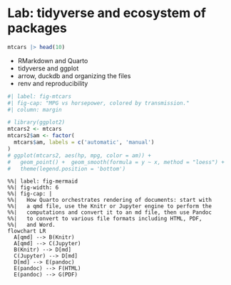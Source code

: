 # Lab: tidyverse and ecosystem of packages

```r
mtcars |> head(10)
```

- RMarkdown and Quarto
- tidyverse and ggplot
- arrow, duckdb and organizing the files
- renv and reproducibility

```r
#| label: fig-mtcars
#| fig-cap: "MPG vs horsepower, colored by transmission."
#| column: margin

# library(ggplot2)
mtcars2 <- mtcars
mtcars2$am <- factor(
  mtcars$am, labels = c('automatic', 'manual')
)
# ggplot(mtcars2, aes(hp, mpg, color = am)) +
#   geom_point() +  geom_smooth(formula = y ~ x, method = "loess") +
#   theme(legend.position = 'bottom')
```


```mermaid
%%| label: fig-mermaid
%%| fig-width: 6
%%| fig-cap: |
%%|   How Quarto orchestrates rendering of documents: start with 
%%|   a qmd file, use the Knitr or Jupyter engine to perform the 
%%|   computations and convert it to an md file, then use Pandoc 
%%|   to convert to various file formats including HTML, PDF, 
%%|   and Word.
flowchart LR
  A[qmd] --> B(Knitr)
  A[qmd] --> C(Jupyter)
  B(Knitr) --> D[md]
  C(Jupyter) --> D[md]
  D[md] --> E(pandoc)
  E(pandoc) --> F(HTML)
  E(pandoc) --> G(PDF)
```
